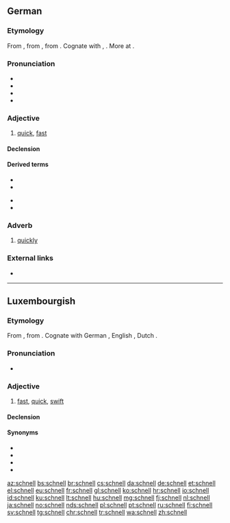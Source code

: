 ==German==

===Etymology===
From {{etyl|gmh|de}} {{m|gmh|snel}}, from {{etyl|goh|de}} {{m|goh|snel||nimble, brave, quick, lively}}, from {{etyl|gem-pro|de}} {{m|gem-pro|*snellaz||active, bold, quick}}. Cognate with {{etyl|nl|-}} {{m|nl|snel}}, {{etyl|en|-}} {{m|en|snell}}. More at {{l|en|snell}}.

===Pronunciation===
* {{IPA|/ʃnɛl/|lang=de}}
* {{audio|De-schnell.ogg|audio (Germany)|lang=de}}
* {{audio|De-at-schnell.ogg|audio (Austria)|lang=de}}
* {{rhymes|ɛl|lang=de}}

===Adjective===
{{de-adj|schneller|schnellsten}}

# [[quick]], [[fast]]

====Declension====
{{de-decl-adj|schnell|schneller|schnellst}}

====Derived terms====
{{der-top}}
* {{l|de|blitzschnell}}
* {{l|de|Schnellspanner}}
{{der-mid}}
* {{l|de|Schnellzug}}
* {{l|de|sekundenschnell}}
{{der-bottom}}

===Adverb===
{{de-adv}}

# [[quickly]]

===External links===
* {{R:Duden}}

----

==Luxembourgish==

===Etymology===
From {{etyl|goh|lb}} {{m|goh|snel}}, from {{etyl|gem-pro|lb}} {{m|gem-pro|*snellaz}}. Cognate with German {{m|de|schnell}}, English {{m|en|snell}}, Dutch {{m|nl|snel}}.

===Pronunciation===
* {{IPA|/ʃnæl/|lang=lb}}
*: {{rhymes|æl|lang=lb}}

===Adjective===
{{lb-adj|schnellen|schnell|schnellt}}

# [[fast]], [[quick]], [[swift]]

====Declension====
{{lb-decl-adj}}

====Synonyms====
* {{l|lb|flott}}
* {{l|lb|huerteg}}
* {{l|lb|schëtzeg}}
* {{l|lb|séier}}

[[az:schnell]]
[[bs:schnell]]
[[br:schnell]]
[[cs:schnell]]
[[da:schnell]]
[[de:schnell]]
[[et:schnell]]
[[el:schnell]]
[[eu:schnell]]
[[fr:schnell]]
[[gl:schnell]]
[[ko:schnell]]
[[hr:schnell]]
[[io:schnell]]
[[id:schnell]]
[[ku:schnell]]
[[lt:schnell]]
[[hu:schnell]]
[[mg:schnell]]
[[fj:schnell]]
[[nl:schnell]]
[[ja:schnell]]
[[no:schnell]]
[[nds:schnell]]
[[pl:schnell]]
[[pt:schnell]]
[[ru:schnell]]
[[fi:schnell]]
[[sv:schnell]]
[[tg:schnell]]
[[chr:schnell]]
[[tr:schnell]]
[[wa:schnell]]
[[zh:schnell]]